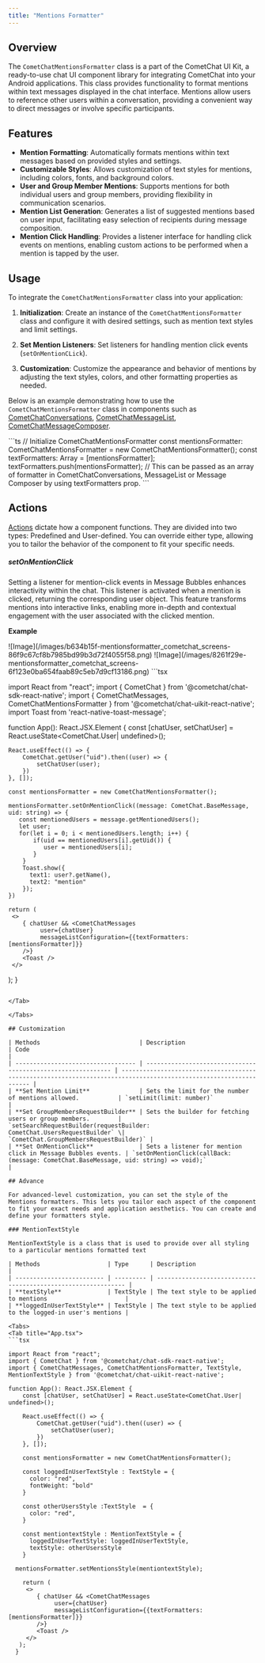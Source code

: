 ```yaml
---
title: "Mentions Formatter"
---
```


## Overview

The `CometChatMentionsFormatter` class is a part of the CometChat UI Kit, a ready-to-use chat UI component library for integrating CometChat into your Android applications. This class provides functionality to format mentions within text messages displayed in the chat interface. Mentions allow users to reference other users within a conversation, providing a convenient way to direct messages or involve specific participants.

## Features

* **Mention Formatting**: Automatically formats mentions within text messages based on provided styles and settings.
* **Customizable Styles**: Allows customization of text styles for mentions, including colors, fonts, and background colors.
* **User and Group Member Mentions**: Supports mentions for both individual users and group members, providing flexibility in communication scenarios.
* **Mention List Generation**: Generates a list of suggested mentions based on user input, facilitating easy selection of recipients during message composition.
* **Mention Click Handling**: Provides a listener interface for handling click events on mentions, enabling custom actions to be performed when a mention is tapped by the user.

## Usage

To integrate the `CometChatMentionsFormatter` class into your application:

1. **Initialization**: Create an instance of the `CometChatMentionsFormatter` class and configure it with desired settings, such as mention text styles and limit settings.

2. **Set Mention Listeners**: Set listeners for handling mention click events (`setOnMentionCLick`).

3. **Customization**: Customize the appearance and behavior of mentions by adjusting the text styles, colors, and other formatting properties as needed.

Below is an example demonstrating how to use the `CometChatMentionsFormatter` class in components such as [CometChatConversations](/ui-kit/react-native/v4/conversations), [CometChatMessageList](/ui-kit/react-native/v4/message-list), [CometChatMessageComposer](/ui-kit/react-native/v4/message-composer).

<Tabs>
<Tab title="TypeScript">
```ts
// Initialize CometChatMentionsFormatter
const mentionsFormatter: CometChatMentionsFormatter =
  new CometChatMentionsFormatter();
const textFormatters: Array<CometChatTextFormatter> = [mentionsFormatter];
textFormatters.push(mentionsFormatter);
// This can be passed as an array of formatter in CometChatConversations, MessageList or Message Composer by using textFormatters prop.
```

</Tab>

</Tabs>

## Actions

[Actions](/ui-kit/react-native/v4/components-overview#actions) dictate how a component functions. They are divided into two types: Predefined and User-defined. You can override either type, allowing you to tailor the behavior of the component to fit your specific needs.

##### setOnMentionClick

Setting a listener for mention-click events in Message Bubbles enhances interactivity within the chat. This listener is activated when a mention is clicked, returning the corresponding user object. This feature transforms mentions into interactive links, enabling more in-depth and contextual engagement with the user associated with the clicked mention.

**Example**

<Tabs>
<Tab title="iOS">
![Image](/images/b634b15f-mentionsformatter_cometchat_screens-86f9c67cf8b7985bd99b3d72f4055f58.png)

</Tab>

<Tab title="Android">
![Image](/images/8261f29e-mentionsformatter_cometchat_screens-6f123e0ba654faab89c5eb7d9cf13186.png)

</Tab>

</Tabs>

<Tabs>
<Tab title="App.tsx">
```tsx

import React from "react";
import { CometChat } from '@cometchat/chat-sdk-react-native';
import { CometChatMessages, CometChatMentionsFormatter } from '@cometchat/chat-uikit-react-native';
import Toast from 'react-native-toast-message';

function App(): React.JSX.Element {
    const [chatUser, setChatUser] = React.useState<CometChat.User| undefined>();

    React.useEffect(() => {
        CometChat.getUser("uid").then((user) => {
            setChatUser(user);
        })
    }, []);

    const mentionsFormatter = new CometChatMentionsFormatter();

    mentionsFormatter.setOnMentionClick((message: CometChat.BaseMessage, uid: string) => {
       const mentionedUsers = message.getMentionedUsers();
       let user;
       for(let i = 0; i < mentionedUsers.length; i++) {
           if(uid == mentionedUsers[i].getUid()) {
              user = mentionedUsers[i];
           }
        }
        Toast.show({
          text1: user?.getName(),
          text2: "mention"
        });
    })

    return (
     <>
        { chatUser && <CometChatMessages
             user={chatUser}
             messageListConfiguration={{textFormatters: [mentionsFormatter]}}
        />}
        <Toast />
     </>
   );
  }
```

</Tab>

</Tabs>

## Customization

| Methods                            | Description                                                  | Code                                                                                                               |
| ---------------------------------- | ------------------------------------------------------------ | ------------------------------------------------------------------------------------------------------------------ |
| **Set Mention Limit**              | Sets the limit for the number of mentions allowed.           | `setLimit(limit: number)`                                                                                          |
| **Set GroupMembersRequestBuilder** | Sets the builder for fetching users or group members.        | `setSearchRequestBuilder(requestBuilder: CometChat.UsersRequestBuilder` \| `CometChat.GroupMembersRequestBuilder)` |
| **Set OnMentionClick**             | Sets a listener for mention click in Message Bubbles events. | `setOnMentionClick(callBack: (message: CometChat.BaseMessage, uid: string) => void);`                              |

## Advance

For advanced-level customization, you can set the style of the Mentions formatters. This lets you tailor each aspect of the component to fit your exact needs and application aesthetics. You can create and define your formatters style.

### MentionTextStyle

MentionTextStyle is a class that is used to provide over all styling to a particular mentions formatted text

| Methods                   | Type      | Description                                                   |
| ------------------------- | --------- | ------------------------------------------------------------- |
| **textStyle**             | TextStyle | The text style to be applied to mentions                      |
| **loggedInUserTextStyle** | TextStyle | The text style to be applied to the logged-in user's mentions |

<Tabs>
<Tab title="App.tsx">
```tsx

import React from "react";
import { CometChat } from '@cometchat/chat-sdk-react-native';
import { CometChatMessages, CometChatMentionsFormatter, TextStyle, MentionTextStyle } from '@cometchat/chat-uikit-react-native';

function App(): React.JSX.Element {
    const [chatUser, setChatUser] = React.useState<CometChat.User| undefined>();

    React.useEffect(() => {
        CometChat.getUser("uid").then((user) => {
            setChatUser(user);
        })
    }, []);

    const mentionsFormatter = new CometChatMentionsFormatter();

    const loggedInUserTextStyle : TextStyle = {
      color: "red",
      fontWeight: "bold"
    }

    const otherUsersStyle :TextStyle  = {
      color: "red",
    }

    const mentiontextStyle : MentionTextStyle = {
      loggedInUserTextStyle: loggedInUserTextStyle,
      textStyle: otherUsersStyle
    }

  mentionsFormatter.setMentionsStyle(mentiontextStyle);

    return (
     <>
        { chatUser && <CometChatMessages
             user={chatUser}
             messageListConfiguration={{textFormatters: [mentionsFormatter]}}
        />}
        <Toast />
     </>
   );
  }
```

</Tab>

</Tabs>
